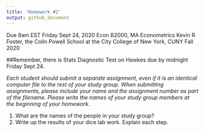 ---
title: 'Homework #2'
output: github_document
---
Due 8am EST Friday Sept 24, 2020
Econ B2000, MA Econometrics
Kevin R Foster, the Colin Powell School at the City College of New York, CUNY
Fall 2020


##Remember, there is Stats Diagnostic Test on Hawkes due by midnight Friday Sept 24.

*Each student should submit a separate assignment, even if it is an identical computer file to the rest of your study group. When submitting assignments, please include your name and the assignment number as part of the filename. Please write the names of your study group members at the beginning of your homework.*


1. What are the names of the people in your study group?
2. Write up the results of your dice lab work. Explain each step.



